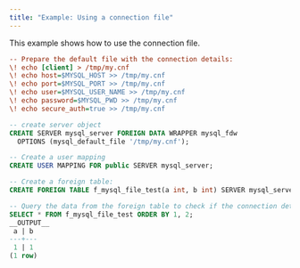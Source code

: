 ```yaml
---
title: "Example: Using a connection file"
---
```


This example shows how to use the connection file.

```ini
-- Prepare the default file with the connection details:
\! echo [client] > /tmp/my.cnf
\! echo host=$MYSQL_HOST >> /tmp/my.cnf
\! echo port=$MYSQL_PORT >> /tmp/my.cnf
\! echo user=$MYSQL_USER_NAME >> /tmp/my.cnf
\! echo password=$MYSQL_PWD >> /tmp/my.cnf
\! echo secure_auth=true >> /tmp/my.cnf
```

```sql
-- create server object
CREATE SERVER mysql_server FOREIGN DATA WRAPPER mysql_fdw 
  OPTIONS (mysql_default_file '/tmp/my.cnf');
```

```sql
-- Create a user mapping
CREATE USER MAPPING FOR public SERVER mysql_server;
```

```sql
-- Create a foreign table:
CREATE FOREIGN TABLE f_mysql_file_test(a int, b int) SERVER mysql_server OPTIONS (dbname 'mysql_fdw_regress', table_name 'mysql_test');
```

```sql
-- Query the data from the foreign table to check if the connection details are read from the default file:
SELECT * FROM f_mysql_file_test ORDER BY 1, 2;
__OUTPUT__
 a | b
---+---
 1 | 1
(1 row)
```